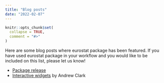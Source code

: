 ```yaml
---
title: "Blog posts"
date: "2022-02-07"
---
```


```r
knitr::opts_chunk$set(
  collapse = TRUE,
  comment = "#>"
)
```

Here are some blog posts where eurostat package has been featured. If you have used eurostat package in your workflow and you would like to be included on this list, please let us know!

 * [Package release](https://rpubs.com/muuankarski/27119)
 * [Interactive widgets](https://www.mytinyshinys.com/2017/07/11/eurostat/) by Andrew Clark
